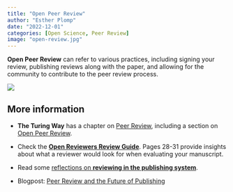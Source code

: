 ```yaml
---
title: "Open Peer Review"
author: "Esther Plomp"
date: "2022-12-01"
categories: [Open Science, Peer Review]
image: "open-review.jpg"
---
```


**Open Peer Review** can refer to various practices, including signing your review, publishing reviews along with the paper, and allowing for the community to contribute to the peer review process.

[![](images/paste-121DACEA.png){fig-alt="a Mastodon poll asking about people's preferences for signed or anonymous reviewers. 44% prefer signed review, versus 27% anonymous. 17% doesn't have a preference and 13% just wanted to see the results. 112 people voted on the poll that was posted on 9 november 2022." fig-align="center"}](https://fediscience.org/@lindedomingo/109315960101734543)

## More information

-   **The Turing Way** has a chapter on [Peer Review](https://the-turing-way.netlify.app/communication/peer-review.html), including a section on [Open Peer Review](https://the-turing-way.netlify.app/communication/peer-review/peer-review-open.html).

-   Check the [**Open Reviewers Review Guide**](https://doi.org/10.5281/zenodo.5484087). Pages 28-31 provide insights about what a reviewer would look for when evaluating your manuscript.

-   Read some [reflections on **reviewing in the publishing system**](http://neural-reckoning.org/reviewing.html).

-   Blogpost: [Peer Review and the Future of Publishing](https://open-research-europe.ec.europa.eu/blog/peer-review-and-the-future-of-publishing)
